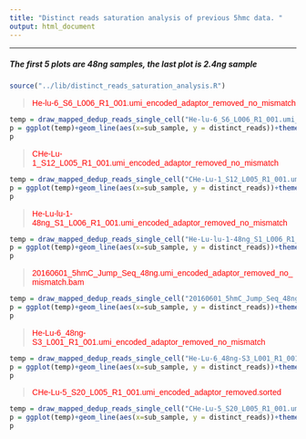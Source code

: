 ```yaml
---
title: "Distinct reads saturation analysis of previous 5hmc data. "
output: html_document
---
```


***

##### The first 5 plots are 48ng samples, the last plot is 2.4ng sample

```r
source("../lib/distinct_reads_saturation_analysis.R")
```


> <span style="color:red; font-family:arial; font-size:1em;">He-lu-6_S6_L006_R1_001.umi_encoded_adaptor_removed_no_mismatch</span>


```r
temp = draw_mapped_dedup_reads_single_cell("He-lu-6_S6_L006_R1_001.umi_encoded_adaptor_removed_no_mismatch","../processed_files/160402/")
p = ggplot(temp)+geom_line(aes(x=sub_sample, y = distinct_reads))+theme(axis.text.x = element_text(size =10, color = "black",hjust = 1, vjust = 1), axis.text.y = element_text(size =10, color = "black"))
p
```

> <span style="color:red; font-family:arial; font-size:1em;">CHe-Lu-1_S12_L005_R1_001.umi_encoded_adaptor_removed_no_mismatch</span>


```r
temp = draw_mapped_dedup_reads_single_cell("CHe-Lu-1_S12_L005_R1_001.umi_encoded_adaptor_removed_no_mismatch","../processed_files/160511/")
p = ggplot(temp)+geom_line(aes(x=sub_sample, y = distinct_reads))+theme(axis.text.x = element_text(size =10, color = "black",hjust = 1, vjust = 1), axis.text.y = element_text(size =10, color = "black"))
p
```

> <span style="color:red; font-family:arial; font-size:1em;">He-Lu-lu-1-48ng_S1_L006_R1_001.umi_encoded_adaptor_removed_no_mismatch</span>


```r
temp = draw_mapped_dedup_reads_single_cell("He-Lu-lu-1-48ng_S1_L006_R1_001.umi_encoded_adaptor_removed_no_mismatch","../processed_files/160521/")
p = ggplot(temp)+geom_line(aes(x=sub_sample, y = distinct_reads))+theme(axis.text.x = element_text(size =10, color = "black",hjust = 1, vjust = 1), axis.text.y = element_text(size =10, color = "black"))
p
```

> <span style="color:red; font-family:arial; font-size:1em;">20160601_5hmC_Jump_Seq_48ng.umi_encoded_adaptor_removed_no_mismatch.bam</span>


```r
temp = draw_mapped_dedup_reads_single_cell("20160601_5hmC_Jump_Seq_48ng.umi_encoded_adaptor_removed_no_mismatch","../processed_files/160604/")
p = ggplot(temp)+geom_line(aes(x=sub_sample, y = distinct_reads))+theme(axis.text.x = element_text(size =10, color = "black",hjust = 1, vjust = 1), axis.text.y = element_text(size =10, color = "black"))
p
```

> <span style="color:red; font-family:arial; font-size:1em;">He-Lu-6_48ng-S3_L001_R1_001.umi_encoded_adaptor_removed_no_mismatch</span>


```r
temp = draw_mapped_dedup_reads_single_cell("He-Lu-6_48ng-S3_L001_R1_001.umi_encoded_adaptor_removed_no_mismatch","../processed_files/160620/")
p = ggplot(temp)+geom_line(aes(x=sub_sample, y = distinct_reads))+theme(axis.text.x = element_text(size =10, color = "black",hjust = 1, vjust = 1), axis.text.y = element_text(size =10, color = "black"))
p
```

> <span style="color:red; font-family:arial; font-size:1em;">CHe-Lu-5_S20_L005_R1_001.umi_encoded_adaptor_removed.sorted</span>


```r
temp = draw_mapped_dedup_reads_single_cell("CHe-Lu-5_S20_L005_R1_001.umi_encoded_adaptor_removed.sorted","../processed_files/160511/")
p = ggplot(temp)+geom_line(aes(x=sub_sample, y = distinct_reads))+theme(axis.text.x = element_text(size =10, color = "black",hjust = 1, vjust = 1), axis.text.y = element_text(size =10, color = "black"))
p
```